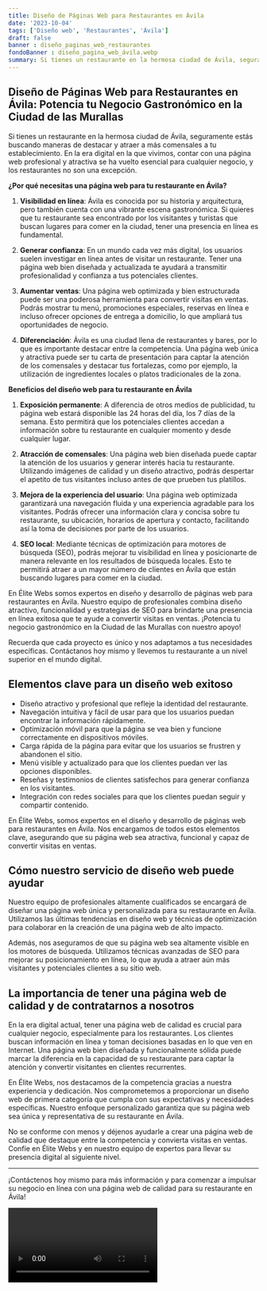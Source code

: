 ```yaml
---
title: Diseño de Páginas Web para Restaurantes en Ávila
date: '2023-10-04'
tags: ['Diseño web', 'Restaurantes', 'Ávila']
draft: false
banner : diseño_paginas_web_restaurantes
fondoBanner : diseño_pagina_web_ávila.webp
summary: Si tienes un restaurante en la hermosa ciudad de Ávila, seguramente estás buscando maneras de destacar y atraer a más comensales a tu establecimiento. En la era digital en la que vivimos, contar con una página web profesional y atractiva se ha vuelto esencial para cualquier negocio, y los restaurantes no son una excepción. 
---
```


## **Diseño de Páginas Web para Restaurantes en Ávila: Potencia tu Negocio Gastronómico en la Ciudad de las Murallas**

Si tienes un restaurante en la hermosa ciudad de Ávila, seguramente estás buscando maneras de destacar y atraer a más comensales a tu establecimiento. En la era digital en la que vivimos, contar con una página web profesional y atractiva se ha vuelto esencial para cualquier negocio, y los restaurantes no son una excepción. 

**¿Por qué necesitas una página web para tu restaurante en Ávila?**

1. **Visibilidad en línea**: Ávila es conocida por su historia y arquitectura, pero también cuenta con una vibrante escena gastronómica. Si quieres que tu restaurante sea encontrado por los visitantes y turistas que buscan lugares para comer en la ciudad, tener una presencia en línea es fundamental.

2. **Generar confianza**: En un mundo cada vez más digital, los usuarios suelen investigar en línea antes de visitar un restaurante. Tener una página web bien diseñada y actualizada te ayudará a transmitir profesionalidad y confianza a tus potenciales clientes.

3. **Aumentar ventas**: Una página web optimizada y bien estructurada puede ser una poderosa herramienta para convertir visitas en ventas. Podrás mostrar tu menú, promociones especiales, reservas en línea e incluso ofrecer opciones de entrega a domicilio, lo que ampliará tus oportunidades de negocio.

4. **Diferenciación**: Ávila es una ciudad llena de restaurantes y bares, por lo que es importante destacar entre la competencia. Una página web única y atractiva puede ser tu carta de presentación para captar la atención de los comensales y destacar tus fortalezas, como por ejemplo, la utilización de ingredientes locales o platos tradicionales de la zona.

**Beneficios del diseño web para tu restaurante en Ávila**

1. **Exposición permanente**: A diferencia de otros medios de publicidad, tu página web estará disponible las 24 horas del día, los 7 días de la semana. Esto permitirá que los potenciales clientes accedan a información sobre tu restaurante en cualquier momento y desde cualquier lugar.

2. **Atracción de comensales**: Una página web bien diseñada puede captar la atención de los usuarios y generar interés hacia tu restaurante. Utilizando imágenes de calidad y un diseño atractivo, podrás despertar el apetito de tus visitantes incluso antes de que prueben tus platillos.

3. **Mejora de la experiencia del usuario**: Una página web optimizada garantizará una navegación fluida y una experiencia agradable para los visitantes. Podrás ofrecer una información clara y concisa sobre tu restaurante, su ubicación, horarios de apertura y contacto, facilitando así la toma de decisiones por parte de los usuarios.

4. **SEO local**: Mediante técnicas de optimización para motores de búsqueda (SEO), podrás mejorar tu visibilidad en línea y posicionarte de manera relevante en los resultados de búsqueda locales. Esto te permitirá atraer a un mayor número de clientes en Ávila que están buscando lugares para comer en la ciudad.

En Élite Webs somos expertos en diseño y desarrollo de páginas web para restaurantes en Ávila. Nuestro equipo de profesionales combina diseño atractivo, funcionalidad y estrategias de SEO para brindarte una presencia en línea exitosa que te ayude a convertir visitas en ventas. ¡Potencia tu negocio gastronómico en la Ciudad de las Murallas con nuestro apoyo!

Recuerda que cada proyecto es único y nos adaptamos a tus necesidades específicas. Contáctanos hoy mismo y llevemos tu restaurante a un nivel superior en el mundo digital.

<GifSeo />

<Cta />

## Elementos clave para un diseño web exitoso

- Diseño atractivo y profesional que refleje la identidad del restaurante.
- Navegación intuitiva y fácil de usar para que los usuarios puedan encontrar la información rápidamente.
- Optimización móvil para que la página se vea bien y funcione correctamente en dispositivos móviles.
- Carga rápida de la página para evitar que los usuarios se frustren y abandonen el sitio.
- Menú visible y actualizado para que los clientes puedan ver las opciones disponibles.
- Reseñas y testimonios de clientes satisfechos para generar confianza en los visitantes.
- Integración con redes sociales para que los clientes puedan seguir y compartir contenido.

En Élite Webs, somos expertos en el diseño y desarrollo de páginas web para restaurantes en Ávila. Nos encargamos de todos estos elementos clave, asegurando que su página web sea atractiva, funcional y capaz de convertir visitas en ventas.

## Cómo nuestro servicio de diseño web puede ayudar

Nuestro equipo de profesionales altamente cualificados se encargará de diseñar una página web única y personalizada para su restaurante en Ávila. Utilizamos las últimas tendencias en diseño web y técnicas de optimización para colaborar en la creación de una página web de alto impacto.

Además, nos aseguramos de que su página web sea altamente visible en los motores de búsqueda. Utilizamos técnicas avanzadas de SEO para mejorar su posicionamiento en línea, lo que ayuda a atraer aún más visitantes y potenciales clientes a su sitio web.

## La importancia de tener una página web de calidad y de contratarnos a nosotros

En la era digital actual, tener una página web de calidad es crucial para cualquier negocio, especialmente para los restaurantes. Los clientes buscan información en línea y toman decisiones basadas en lo que ven en Internet. Una página web bien diseñada y funcionalmente sólida puede marcar la diferencia en la capacidad de su restaurante para captar la atención y convertir visitantes en clientes recurrentes.

En Élite Webs, nos destacamos de la competencia gracias a nuestra experiencia y dedicación. Nos comprometemos a proporcionar un diseño web de primera categoría que cumpla con sus expectativas y necesidades específicas. Nuestro enfoque personalizado garantiza que su página web sea única y representativa de su restaurante en Ávila.

No se conforme con menos y déjenos ayudarle a crear una página web de calidad que destaque entre la competencia y convierta visitas en ventas. Confíe en Élite Webs y en nuestro equipo de expertos para llevar su presencia digital al siguiente nivel.

---

¡Contáctenos hoy mismo para más información y para comenzar a impulsar su negocio en línea con una página web de calidad para su restaurante en Ávila!

<Video />

<CtaBot job='Restaurantes' city='Ávila'/>

<Gmaps query='Ávila+españa+maps' />